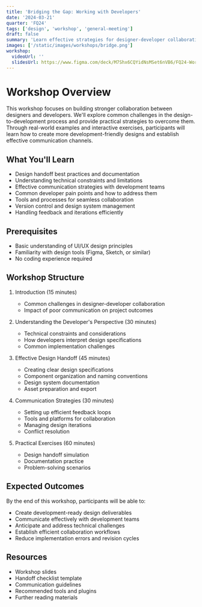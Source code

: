 ```yaml
---
title: 'Bridging the Gap: Working with Developers'
date: '2024-03-21'
quarter: 'FQ24'
tags: ['design', 'workshop', 'general-meeting']
draft: false
summary: 'Learn effective strategies for designer-developer collaboration, from handoff best practices to technical constraints consideration.'
images: ['/static/images/workshops/bridge.png']
workshop:
  videoUrl: ''
  slidesUrl: https://www.figma.com/deck/M7Shx6CQYidNsMSet6nVB6/FQ24-Workshop-%231%3A-Working-with-devs?node-id=1-104&t=rLHam4GQKkFgXxLv-1
---
```


# Workshop Overview
This workshop focuses on building stronger collaboration between designers and developers. We'll explore common challenges in the design-to-development process and provide practical strategies to overcome them. Through real-world examples and interactive exercises, participants will learn how to create more development-friendly designs and establish effective communication channels.

## What You'll Learn
- Design handoff best practices and documentation
- Understanding technical constraints and limitations
- Effective communication strategies with development teams
- Common developer pain points and how to address them
- Tools and processes for seamless collaboration
- Version control and design system management
- Handling feedback and iterations efficiently

## Prerequisites
- Basic understanding of UI/UX design principles
- Familiarity with design tools (Figma, Sketch, or similar)
- No coding experience required

## Workshop Structure
1. Introduction (15 minutes)
   - Common challenges in designer-developer collaboration
   - Impact of poor communication on project outcomes

2. Understanding the Developer's Perspective (30 minutes)
   - Technical constraints and considerations
   - How developers interpret design specifications
   - Common implementation challenges

3. Effective Design Handoff (45 minutes)
   - Creating clear design specifications
   - Component organization and naming conventions
   - Design system documentation
   - Asset preparation and export

4. Communication Strategies (30 minutes)
   - Setting up efficient feedback loops
   - Tools and platforms for collaboration
   - Managing design iterations
   - Conflict resolution

5. Practical Exercises (60 minutes)
   - Design handoff simulation
   - Documentation practice
   - Problem-solving scenarios

## Expected Outcomes
By the end of this workshop, participants will be able to:
- Create development-ready design deliverables
- Communicate effectively with development teams
- Anticipate and address technical challenges
- Establish efficient collaboration workflows
- Reduce implementation errors and revision cycles

## Resources
- Workshop slides
- Handoff checklist template
- Communication guidelines
- Recommended tools and plugins
- Further reading materials

